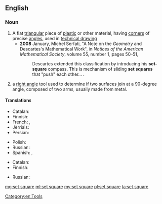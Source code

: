 ==English==
{{wikipedia}}

===Noun===
{{en-noun|head=[[set]] [[square]]}}

# A flat [[triangular]] piece of [[plastic]] or other material, having [[corner]]s of precise [[angle]]s, used in [[technical drawing]]
#* '''2008''' January, Michel Serfati, "A Note on the ''Geometry'' and Descartes's Mathematical Work", in ''Notices of the American Mathematical Society'', volume 55, number 1, pages 50–51,
#*: Descartes extended this classification by introducing his '''set-square''' compass. This is mechanism of sliding '''set squares''' that "push" each other...&nbsp;.
# a [[right angle]] tool used to determine if two surfaces join at a 90-degree angle, composed of two arms, usually made from metal.

====Translations====
{{trans-top|flat triangular piece of plastic or other material used in technical drawing}}
* Catalan: {{t-|ca|escaire}}
* Finnish: {{t-|fi|kolmioviivain}}
* French: {{t-|fr|demi-carré|m}}, {{t+|fr|équerre|f}}
* Jèrriais: {{tø|roa-jer|êtchèrre|f}}
* Persian: {{t+|fa|گونیا|tr=gunyâ|sc=fa-Arab}}
{{trans-mid}}
* Polish: {{t+|pl|ekierka|f}}
* Russian: {{t-|ru|геодезический транспортир|m|tr=geodezíčeskij transportír}}
* Spanish: {{t-|es|cartabón|m}}, {{t+|es|escuadra|f}}
{{trans-bottom}}

{{trans-top|right angle tool}}
* Catalan: {{t-|ca|escaire}}
* Finnish: {{t+|fi|suorakulma}}
{{trans-mid}}
* Russian: {{t+|ru|наугольник|m|tr=naugól’nik}}
{{trans-bottom}}

[[Category:en:Tools]]

[[mg:set square]]
[[ml:set square]]
[[my:set square]]
[[pl:set square]]
[[ta:set square]]